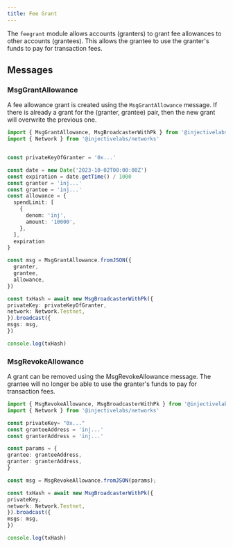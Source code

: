 ```yaml
---
title: Fee Grant
---
```


The `feegrant` module allows accounts (granters) to grant fee allowances to other accounts (grantees). This allows the grantee to use the granter's funds to pay for transaction fees.

## Messages

### MsgGrantAllowance

A fee allowance grant is created using the `MsgGrantAllowance` message. If there is already a grant for the (granter, grantee) pair, then the new grant will overwrite the previous one.

```ts
import { MsgGrantAllowance, MsgBroadcasterWithPk } from '@injectivelabs/sdk-ts'
import { Network } from '@injectivelabs/networks'


const privateKeyOfGranter = '0x...'

const date = new Date('2023-10-02T00:00:00Z')
const expiration = date.getTime() / 1000
const granter = 'inj...'
const grantee = 'inj...'
const allowance = {
  spendLimit: [
    {
      denom: 'inj',
      amount: '10000',
    },
  ],
  expiration
}

const msg = MsgGrantAllowance.fromJSON({
  granter,
  grantee,
  allowance,
})

const txHash = await new MsgBroadcasterWithPk({
privateKey: privateKeyOfGranter,
network: Network.Testnet,
}).broadcast({
msgs: msg,
})

console.log(txHash)

```

### MsgRevokeAllowance
A grant can be removed using the MsgRevokeAllowance message. The grantee will no longer be able to use the granter's funds to pay for transaction fees.

```ts
import { MsgRevokeAllowance, MsgBroadcasterWithPk } from '@injectivelabs/sdk-ts'
import { Network } from '@injectivelabs/networks'

const privateKey= "0x..."
const granteeAddress = 'inj...'
const granterAddress = 'inj...'

const params = {
grantee: granteeAddress,
granter: granterAddress,
}

const msg = MsgRevokeAllowance.fromJSON(params);

const txHash = await new MsgBroadcasterWithPk({
privateKey,
network: Network.Testnet,
}).broadcast({
msgs: msg,
})

console.log(txHash)
```
